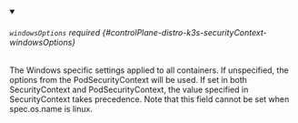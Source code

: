 


<details className="config-field" data-expandable="true" open>
<summary>

###### `windowsOptions` <span className="config-field-required" data-required="false">required</span> <span className="config-field-type"></span> <span className="config-field-default"></span> <span className="config-field-enum"></span> {#controlPlane-distro-k3s-securityContext-windowsOptions}

The Windows specific settings applied to all containers.
If unspecified, the options from the PodSecurityContext will be used.
If set in both SecurityContext and PodSecurityContext, the value specified in SecurityContext takes precedence.
Note that this field cannot be set when spec.os.name is linux.

</summary>

<PartialWindowsoptionsreference />


</details>

